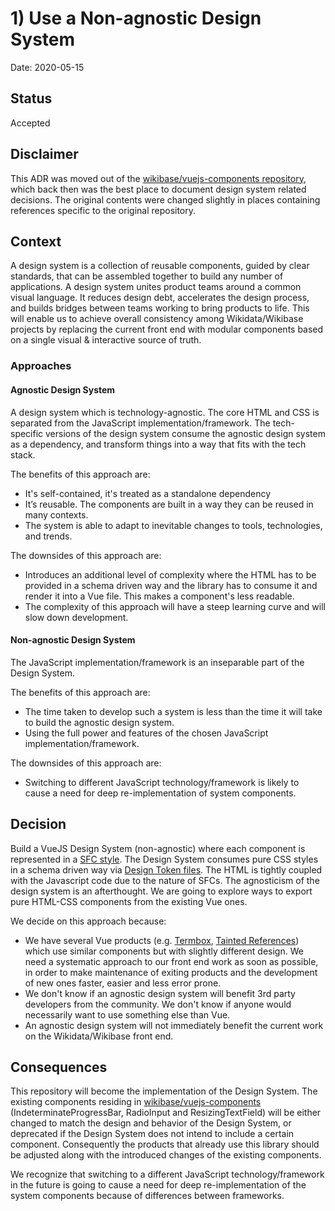 
<Meta title="Documentation|Decisions and ADRs/ADRs/1) Use a Non-agnostic Design System" />

# 1) Use a Non-agnostic Design System

Date: 2020-05-15

## Status

Accepted

## Disclaimer
This ADR was moved out of the [wikibase/vuejs-components repository](https://gerrit.wikimedia.org/r/admin/repos/wikibase/vuejs-components), which back then was the best place to document design system related decisions. The original contents were changed slightly in places containing references specific to the original repository.

## Context

A design system is a collection of reusable components, guided by clear standards, that can be assembled together to build any number of applications. A design system unites product teams around a common visual language. It reduces design debt, accelerates the design process, and builds bridges between teams working to bring products to life.
This will enable us to achieve overall consistency among Wikidata/Wikibase projects by replacing the current front end with modular components based on a single visual & interactive source of truth.

### Approaches

#### Agnostic Design System
A design system which is technology-agnostic. The core HTML and CSS is separated from the JavaScript implementation/framework.
The tech-specific versions of the design system consume the agnostic design system as a dependency, and transform things into a way that fits with the tech stack.

The benefits of this approach are:
- It's self-contained, it's treated as a standalone dependency
- It’s reusable. The components are built in a way they can be reused in many contexts.
- The system is able to adapt to inevitable changes to tools, technologies, and trends.

The downsides of this approach are:
- Introduces an additional level of complexity where the HTML has to be provided in a schema driven way and the library has to consume it and render it into a Vue file. This makes a component's less readable.
- The complexity of this approach will have a steep learning curve and will slow down development.

#### Non-agnostic Design System
The JavaScript implementation/framework is an inseparable part of the Design System.

The benefits of this approach are:
- The time taken to develop such a system is less than the time it will take to build the agnostic design system.
- Using the full power and features of the chosen JavaScript implementation/framework.

The downsides of this approach are:
- Switching to different JavaScript technology/framework is likely to cause a need for deep re-implementation of system components.

## Decision

Build a VueJS Design System (non-agnostic) where each component is represented in a [SFC style](https://vuejs.org/v2/guide/single-file-components.html).
The Design System consumes pure CSS styles in a schema driven way via [Design Token files](https://css-tricks.com/what-are-design-tokens/).
The HTML is tightly coupled with the Javascript code due to the nature of SFCs.
The agnosticism of the design system is an afterthought. We are going to explore ways to export pure HTML-CSS components from the existing Vue ones.

We decide on this approach because:
- We have several Vue products (e.g. [Termbox](https://gerrit.wikimedia.org/r/plugins/gitiles/wikibase/termbox/), [Tainted References](https://gerrit.wikimedia.org/r/plugins/gitiles/mediawiki/extensions/Wikibase/+/master/view/lib/wikibase-tainted-ref)) which use similar components but with slightly different design. We need a systematic approach to our front end work as soon as possible, in order to make maintenance of exiting products and the development of new ones faster, easier and less error prone.
- We don't know if an agnostic design system will benefit 3rd party developers from the community. We don't know if anyone would necessarily want to use something else than Vue.
- An agnostic design system will not immediately benefit the current work on the Wikidata/Wikibase front end.

## Consequences

This repository will become the implementation of the Design System. The existing components residing in [wikibase/vuejs-components](https://gerrit.wikimedia.org/r/admin/repos/wikibase/vuejs-components) (IndeterminateProgressBar, RadioInput and ResizingTextField) will be either changed to match the design and behavior of the Design System, or deprecated if the Design System does not intend to include a certain component. Consequently the products that already use this library should be adjusted along with the introduced changes of the existing components.

We recognize that switching to a different JavaScript technology/framework in the future is going to cause a need for deep re-implementation of the system components because of differences between frameworks.
